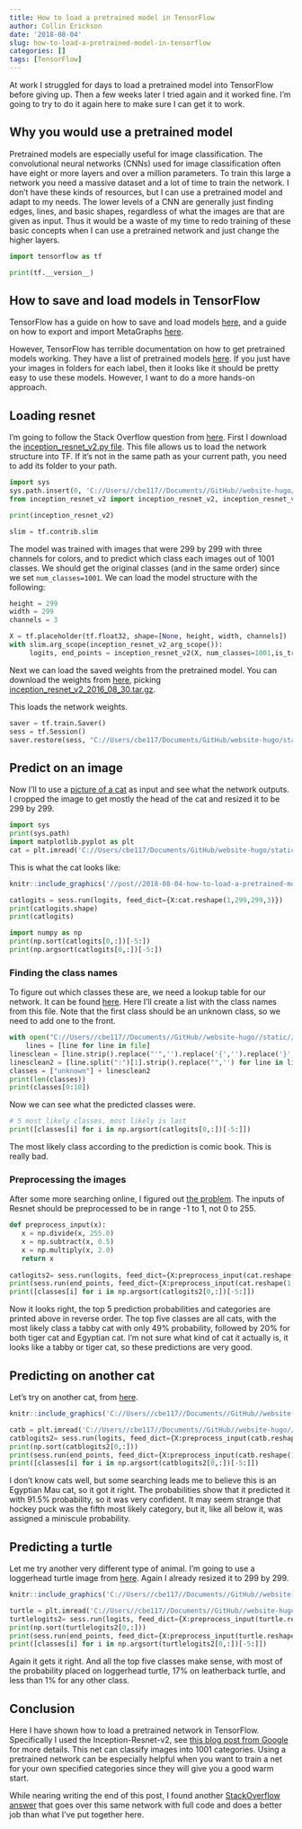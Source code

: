 ```yaml
---
title: How to load a pretrained model in TensorFlow
author: Collin Erickson
date: '2018-08-04'
slug: how-to-load-a-pretrained-model-in-tensorflow
categories: []
tags: [TensorFlow]
---
```




At work I struggled for days to load a pretrained model into
TensorFlow before giving up.
Then a few weeks later I tried again and it worked fine.
I'm going to try to do it again here to make sure
I can get it to work.

## Why you would use a pretrained model

Pretrained models are especially useful for image classification.
The convolutional neural networks (CNNs) used for image classification
often have eight or more layers and over a million parameters.
To train this large a network you need a massive dataset
and a lot of time to train the network.
I don't have these kinds of resources,
but I can use a pretrained model and adapt to my needs.
The lower levels of a CNN are generally just finding
edges, lines, and basic shapes, regardless of what the
images are that are given as input.
Thus it would be a waste of my time to redo training of
these basic concepts when I can use a pretrained network
and just change the higher layers.

```python
import tensorflow as tf
```

```python
print(tf.__version__)
```

## How to save and load models in TensorFlow

TensorFlow has a guide on how to save and load models
[here](https://www.tensorflow.org/guide/saved_model),
and a guide on how to export and import MetaGraphs
[here](https://www.tensorflow.org/api_guides/python/meta_graph).

However, TensorFlow has terrible documentation on how to get
pretrained models working.
They have a list of pretrained models
[here](https://github.com/tensorflow/models/tree/master/research/slim).
If you just have your images in folders for each label,
then it looks like it should be pretty easy to use these models.
However, I want to do a more hands-on approach.


## Loading resnet

I'm going to follow the Stack Overflow question from
[here](https://stackoverflow.com/questions/39969751/how-to-load-pre-trained-tensorflow-model-named-inception-by-google/43677411).
First I download the 
[inception_resnet_v2.py file](https://github.com/tensorflow/models/blob/master/research/slim/nets/inception_resnet_v2.py).
This file allows us to load the network structure into TF.
If it's not in the same path as your current path,
you need to add its folder to your path.

```python
import sys
sys.path.insert(0, 'C://Users//cbe117//Documents//GitHub//website-hugo//static//post//2018-08-04-how-to-load-a-pretrained-model-in-tensorflow')
from inception_resnet_v2 import inception_resnet_v2, inception_resnet_v2_arg_scope
```


```python
print(inception_resnet_v2)
```

```python
slim = tf.contrib.slim
```

The model was trained with images that were 299 by 299
with three channels for colors, and to predict which class each
images out of 1001 classes.
We should get the original classes (and in the same order)
since we set `num_classes=1001`.
We can load the model structure with the following:

```python
height = 299
width = 299
channels = 3

X = tf.placeholder(tf.float32, shape=[None, height, width, channels])
with slim.arg_scope(inception_resnet_v2_arg_scope()):
     logits, end_points = inception_resnet_v2(X, num_classes=1001,is_training=False)
```


Next we can load the saved weights from the pretrained model.
You can download the weights from 
[here](https://github.com/tensorflow/models/tree/master/research/slim),
picking [inception_resnet_v2_2016_08_30.tar.gz](http://download.tensorflow.org/models/inception_resnet_v2_2016_08_30.tar.gz).

This loads the network weights.

```python
saver = tf.train.Saver()
sess = tf.Session()
saver.restore(sess, "C://Users/cbe117/Documents/GitHub/website-hugo/static/post/2018-08-04-how-to-load-a-pretrained-model-in-tensorflow/inception_resnet_v2_2016_08_30.ckpt")
```

## Predict on an image

Now I'll to use a [picture of a cat](http://images.mentalfloss.com/sites/default/files/styles/mf_image_16x9/public/501389-iStock-507640348.jpg?itok=8bHyCd5-&resize=1100x1100)
as input and see what the network outputs.
I cropped the image to get mostly the head of the cat
and resized it to be 299 by 299.


```python
import sys
print(sys.path)
import matplotlib.pyplot as plt
cat = plt.imread('C://Users/cbe117/Documents/GitHub/website-hugo/static//post//2018-08-04-how-to-load-a-pretrained-model-in-tensorflow//cat299.jpg')
```

This is what the cat looks like:

```r
knitr::include_graphics('//post//2018-08-04-how-to-load-a-pretrained-model-in-tensorflow//cat299.jpg')
```


```python
catlogits = sess.run(logits, feed_dict={X:cat.reshape(1,299,299,3)})
print(catlogits.shape)
print(catlogits)
```

```python
import numpy as np
print(np.sort(catlogits[0,:])[-5:])
print(np.argsort(catlogits[0,:])[-5:])
```

### Finding the class names

To figure out which classes these are, we need a lookup table for our network.
It can be found [here](https://gist.github.com/yrevar/942d3a0ac09ec9e5eb3a).
Here I'll create a list with the class names from this file.
Note that the first class should be an unknown class, so we need to add one to the front.

```python
with open("C://Users//cbe117//Documents//GitHub//website-hugo//static//post//2018-08-04-how-to-load-a-pretrained-model-in-tensorflow//imagenet1000_clsid_to_human.txt", "r") as file:
    lines = [line for line in file]
linesclean = [line.strip().replace("'",'').replace('{','').replace('}','') for line in lines]
linesclean2 = [line.split(":")[1].strip().replace("",'') for line in linesclean]
classes = ["unknown"] + linesclean2
print(len(classes))
print(classes[0:10])
```

Now we can see what the predicted classes were.

```python
# 5 most likely classes, most likely is last
print([classes[i] for i in np.argsort(catlogits[0,:])[-5:]])
```

The most likely class according to the prediction is comic book.
This is really bad.

### Preprocessing the images

After some more searching online, I figured out
[the problem](https://stackoverflow.com/questions/39582703/using-pre-trained-inception-resnet-v2-with-tensorflow).
The inputs of Resnet should be preprocessed to be in range -1 to 1,
not 0 to 255.

```python
def preprocess_input(x): 
   x = np.divide(x, 255.0) 
   x = np.subtract(x, 0.5) 
   x = np.multiply(x, 2.0) 
   return x
   
catlogits2= sess.run(logits, feed_dict={X:preprocess_input(cat.reshape(1,299,299,3))})
print(sess.run(end_points, feed_dict={X:preprocess_input(cat.reshape(1,299,299,3))})['Predictions'][0,np.argsort(catlogits2[0,:])[-5:]])
print([classes[i] for i in np.argsort(catlogits2[0,:])[-5:]])
```

Now it looks right, the top 5 prediction probabilities and categories are printed above
in reverse order.
The top five classes are all cats, with the most likely class a tabby cat
with only 49% probability, followed by 20% for both tiger cat
and Egyptian cat.
I'm not sure what kind of cat it actually is, it looks like a tabby
or tiger cat, so these predictions are very good.


## Predicting on another cat

Let's try on another cat, from
[here](https://www.catster.com/wp-content/uploads/2018/07/Savannah-cat-long-body-shot.jpg).

```r
knitr::include_graphics('C://Users//cbe117//Documents//GitHub//website-hugo//static//post//2018-08-04-how-to-load-a-pretrained-model-in-tensorflow//catb299.jpg')
```


```python
catb = plt.imread('C://Users//cbe117//Documents//GitHub//website-hugo//static//post//2018-08-04-how-to-load-a-pretrained-model-in-tensorflow//catb299.jpg')
catblogits2= sess.run(logits, feed_dict={X:preprocess_input(catb.reshape(1,299,299,3))})
print(np.sort(catblogits2[0,:]))
print(sess.run(end_points, feed_dict={X:preprocess_input(catb.reshape(1,299,299,3))})['Predictions'][0,np.argsort(catblogits2[0,:])[-5:]])
print([classes[i] for i in np.argsort(catblogits2[0,:])[-5:]])
```

I don't know cats well, but some searching leads me to believe this is an
Egyptian Mau cat, so it got it right.
The probabilities show that it predicted it with 91.5% probability, so it was very confident.
It may seem strange that hockey puck was the fifth most likely category,
but it, like all below it, was assigned a miniscule probability.

## Predicting a turtle

Let me try another very different type of animal.
I'm going to use a loggerhead turtle image from [here](http://www.htrcc.info/assets/img/slider/lh.jpg).
Again I already resized it to 299 by 299.

```r
knitr::include_graphics('C://Users//cbe117//Documents//GitHub//website-hugo//static//post//2018-08-04-how-to-load-a-pretrained-model-in-tensorflow//loggerhead299.jpeg')
```

```python
turtle = plt.imread('C://Users//cbe117//Documents//GitHub//website-hugo//static//post//2018-08-04-how-to-load-a-pretrained-model-in-tensorflow//loggerhead299.jpeg')
turtlelogits2= sess.run(logits, feed_dict={X:preprocess_input(turtle.reshape(1,299,299,3))})
print(np.sort(turtlelogits2[0,:]))
print(sess.run(end_points, feed_dict={X:preprocess_input(turtle.reshape(1,299,299,3))})['Predictions'][0,np.argsort(turtlelogits2[0,:])[-5:]])
print([classes[i] for i in np.argsort(turtlelogits2[0,:])[-5:]])
```

Again it gets it right.
And all the top five classes make sense, with most of the probability
placed on loggerhead turtle, 17% on leatherback turtle,
and less than 1% for any other class.

## Conclusion

Here I have shown how to load a pretrained network in TensorFlow.
Specifically I used the Inception-Resnet-v2,
see [this blog post from Google](https://ai.googleblog.com/2016/08/improving-inception-and-image.html)
for more details.
This net can classify images into 1001 categories.
Using a pretrained network can be especially helpful when you want to
train a net for your own specified categories since they will give
you a good warm start.

While nearing writing the end of this post, I found another [StackOverflow answer](https://stackoverflow.com/questions/50583282/tensorflow-slim-inception-resnet-v2-inference)
that goes over this same network with full code and does a better
job than what I've put together here.
